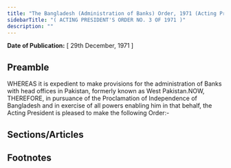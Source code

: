 ```yaml
---
title: "The Bangladesh (Administration of Banks) Order, 1971 (Acting President's Order)"
sidebarTitle: "( ACTING PRESIDENT'S ORDER NO. 3 OF 1971 )"
description: ""
---
```


**Date of Publication:** [ 29th December, 1971 ]

## Preamble

WHEREAS it is expedient to make provisions for the administration of Banks with head offices in Pakistan, formerly known as West Pakistan.NOW, THEREFORE, in pursuance of the Proclamation of Independence of Bangladesh and in exercise of all powers enabling him in that behalf, the Acting President is pleased to make the following Order:-

## Sections/Articles

## Footnotes
